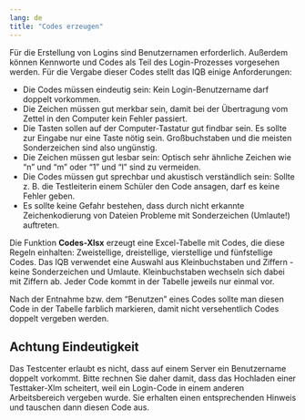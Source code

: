 ```yaml
---
lang: de
title: "Codes erzeugen"
---
```


Für die Erstellung von Logins sind Benutzernamen erforderlich. Außerdem können Kennworte und Codes als Teil des Login-Prozesses vorgesehen werden. Für die Vergabe dieser Codes stellt das IQB einige Anforderungen:

* Die Codes müssen eindeutig sein: Kein Login-Benutzername darf doppelt vorkommen.
* Die Zeichen müssen gut merkbar sein, damit bei der Übertragung vom Zettel in den Computer kein Fehler passiert.
* Die Tasten sollen auf der Computer-Tastatur gut findbar sein. Es sollte zur Eingabe nur eine Taste nötig sein. Großbuchstaben und die meisten Sonderzeichen sind also ungünstig.
* Die Zeichen müssen gut lesbar sein: Optisch sehr ähnliche Zeichen wie "n" und "m" oder "1" und "l" sind zu vermeiden.
* Die Codes müssen gut sprechbar und akustisch verständlich sein: Sollte z. B. die Testleiterin einem Schüler den Code ansagen, darf es keine Fehler geben.
* Es sollte keine Gefahr bestehen, dass durch nicht erkannte Zeichenkodierung von Dateien Probleme mit Sonderzeichen (Umlaute!) auftreten.

Die Funktion **Codes-Xlsx** erzeugt eine Excel-Tabelle mit Codes, die diese Regeln einhalten: Zweistellige, dreistellige, vierstellige und fünfstellige Codes. Das IQB verwendet eine Auswahl aus Kleinbuchstaben und Ziffern - keine Sonderzeichen und Umlaute. Kleinbuchstaben wechseln sich dabei mit Ziffern ab. Jeder Code kommt in der Tabelle jeweils nur einmal vor.

Nach der Entnahme bzw. dem "Benutzen" eines Codes sollte man diesen Code in der Tabelle farblich markieren, damit nicht versehentlich Codes doppelt vergeben werden.

::: {.callout-caution}
## Achtung Eindeutigkeit

Das Testcenter erlaubt es nicht, dass auf einem Server ein Benutzername doppelt vorkommt. Bitte rechnen Sie daher damit, dass das Hochladen einer Testtaker-Xlm scheitert, weil ein Login-Code in einem anderen Arbeitsbereich vergeben wurde. Sie erhalten einen entsprechenden Hinweis und tauschen dann diesen Code aus.
:::
